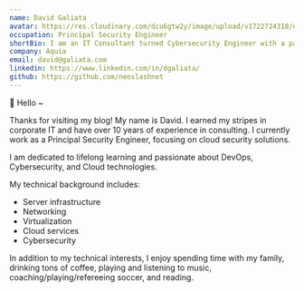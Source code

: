 ```yaml
---
name: David Galiata
avatar: https://res.cloudinary.com/dcu6gtw2y/image/upload/v1722724318/dg_acbdtk.jpg
occupation: Principal Security Engineer
shortBio: I am an IT Consultant turned Cybersecurity Engineer with a passion for DevOps, Cybersecurity, and Cloud technologies. Committed to lifelong learning, I enjoy sharing my industry adventures through blogging
company: Aquia
email: david@galiata.com
linkedin: https://www.linkedin.com/in/dgaliata/
github: https://github.com/neoslashnet
---
```


👋 Hello ~

Thanks for visiting my blog! My name is David. I earned my stripes in corporate IT and have over 10 years of experience in consulting. I currently work as a Principal Security Engineer, focusing on cloud security solutions. 

I am dedicated to lifelong learning and passionate about DevOps, Cybersecurity, and Cloud technologies.

My technical background includes:
- Server infrastructure
- Networking
- Virtualization
- Cloud services
- Cybersecurity

In addition to my technical interests, I enjoy spending time with my family, drinking tons of coffee, playing and listening to music, coaching/playing/refereeing soccer, and reading.
